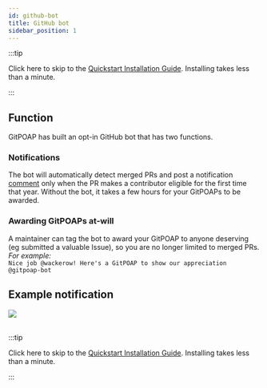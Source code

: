 ```yaml
---
id: github-bot
title: GitHub bot
sidebar_position: 1
---
```


:::tip

Click here to skip to the [Quickstart Installation Guide](#). Installing takes less than a minute.

:::

## Function

GitPOAP has built an opt-in GitHub bot that has two functions.

### Notifications

The bot will automatically detect merged PRs and post a notification [comment](https://github.com/ethereum/ethereum-org-website/pull/8135#issuecomment-1265580429) only when the PR makes a contributor eligible for the first time that year. Without the bot, it takes a few hours for your GitPOAPs to be awarded.

### Awarding GitPOAPs at-will

A maintainer can tag the bot to award your GitPOAP to anyone deserving (eg submitted a valuable Issue), so you are no longer limited to merged PRs.<br />
_For example:_<br />
`Nice job @wackerow! Here's a GitPOAP to show our appreciation @gitpoap-bot`

## Example notification

<ImageContainer>
  <img
    src={require('@site/static/img/gitpoap_bot/example-comment.png').default}
    style={{
      width: '1000px',
      maxWidth: '100%',
      textAlign: 'center',
    }}
  />
</ImageContainer>
<br />
<br />

:::tip

Click here to skip to the [Quickstart Installation Guide](#). Installing takes less than a minute.

:::

